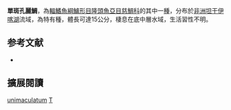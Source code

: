 {{Speciesbox
| name = 單斑孔麗鯛
| status = LC
| status_system = IUCN3.1
| image = 
| image_width = 240px
| genus = Trematocara
| species = unimaculatum
| authority = [[Boulenger|Boulenger]], 1901
| synonyms = *''Trematocara unimaculatus'', <small>Boulenger, 1901</small>
}}

'''單斑孔麗鯛'''，為[[輻鰭魚綱|輻鰭魚綱]][[鱸形目|鱸形目]][[隆頭魚亞目|隆頭魚亞目]][[慈鯛科|慈鯛科]]的其中一[[種|種]]，分布於[[非洲|非洲]][[坦干伊喀湖|坦干伊喀湖]]流域，為特有種，體長可達15公分，棲息在底中層水域，生活習性不明。
==参考文献==
*{{FishBase_species|genus=Trematocara|species=unimaculatum|year=2013|month=6}}

== 擴展閱讀 ==
{{refbegin}}
{{wikispecies-inline|Trematocara unimaculatum|單斑孔麗鯛}}
{{refend}}
{{Taxonbar|from=Q3316846}}

[[Category:孔麗鯛屬|unimaculatum]]
[[Category:1901年描述的鱼类|T]]


{{鱸形目小作品}}